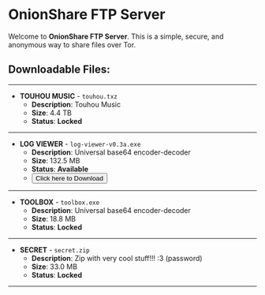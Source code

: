 # OnionShare FTP Server
Welcome to **OnionShare FTP Server**. This is a simple, secure, and anonymous way to share files over Tor.
## Downloadable Files:

-----
- **TOUHOU MUSIC** - `touhou.txz`  
  - **Description**: Touhou Music
  - **Size**: 4.4 TB  
  - **Status**: **Locked**  

-----
- **LOG VIEWER** - `log-viewer-v0.3a.exe`
  - **Description**: Universal base64 encoder-decoder
  - **Size**: 132.5 MB  
  - **Status**: **Available**  
  - <button id="show-logs-button">Click here to Download</button>

-----
- **TOOLBOX** - `toolbox.exe`  
  - **Description**: Universal base64 encoder-decoder
  - **Size**: 18.8 MB  
  - **Status**: **Locked**  

-----
- **SECRET** - `secret.zip`
  - **Description**: Zip with very cool stuff!!! :3 (password)
  - **Size**: 33.0 MB  
  - **Status**: **Locked**  

-----

